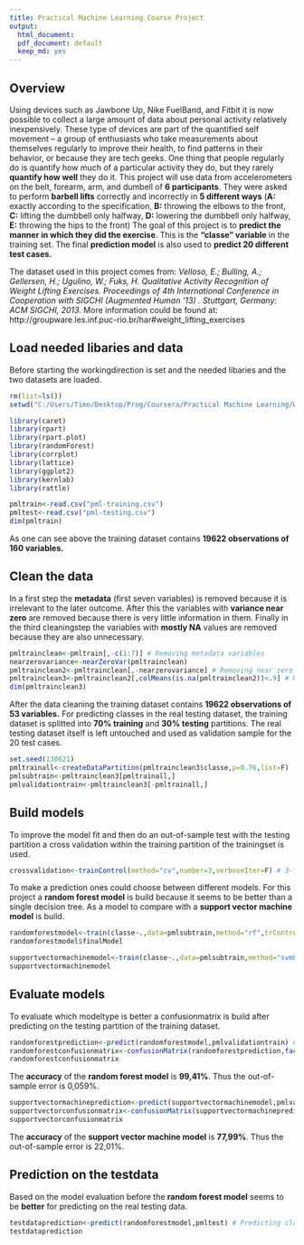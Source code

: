 ---
title: Practical Machine Learning Course Project
output: 
  html_document: 
  pdf_document: default
  keep_md: yes 
---
## Overview
Using devices such as Jawbone Up, Nike FuelBand, and Fitbit it is now possible to collect a large amount of data about personal activity relatively inexpensively. These type of devices are part of the quantified self movement – a group of enthusiasts who take measurements about themselves regularly to improve their health, to find patterns in their behavior, or because they are tech geeks. One thing that people regularly do is quantify how much of a particular activity they do, but they rarely **quantify how well** they do it. This project will use data from accelerometers on the belt, forearm, arm, and dumbell of **6 participants**. They were asked to perform **barbell lifts** correctly and incorrectly in **5 different ways** (**A:** exactly according to the specification, **B:** throwing the elbows to the front, **C:** lifting the dumbbell only halfway, **D:** lowering the dumbbell only halfway, **E:** throwing the hips to the front)
The goal of this project is to **predict the manner in which they did the exercise**. This is the **"classe" variable** in the training set. The final **prediction model** is also used to **predict 20 different test cases.** 

The dataset used in this project comes from: *Velloso, E.; Bulling, A.; Gellersen, H.; Ugulino, W.; Fuks, H. Qualitative Activity Recognition of Weight Lifting Exercises. Proceedings of 4th International Conference in Cooperation with SIGCHI (Augmented Human '13) . Stuttgart, Germany: ACM SIGCHI, 2013.* More information could be found at: http://groupware.les.inf.puc-rio.br/har#weight_lifting_exercises

## Load needed libaries and data
Before starting the workingdirection is set and the needed libaries and the two datasets are loaded.
```{r, echo=TRUE}
rm(list=ls())
setwd("C:/Users/Timo/Desktop/Prog/Coursera/Practical Machine Learning/Woche 4/Datasets")
```

```{r, echo=TRUE}
library(caret)
library(rpart)
library(rpart.plot)
library(randomForest)
library(corrplot)
library(lattice)
library(ggplot2)
library(kernlab)
library(rattle)
```

```{r, echo=TRUE}
pmltrain<-read.csv("pml-training.csv")
pmltest<-read.csv("pml-testing.csv")
dim(pmltrain)
```
As one can see above the training dataset contains **19622 observations of 160 variables.**

## Clean the data
In a first step the **metadata** (first seven variables) is removed because it is irrelevant to the later outcome. After this the variables with **variance near zero** are removed because there is very little information in them. Finally in the third cleaningstep the variables with **mostly NA** values are removed because they are also unnecessary.
```{r, echo=TRUE}
pmltrainclean<-pmltrain[,-c(1:7)] # Removing metadata variables
nearzerovariance<-nearZeroVar(pmltrainclean)
pmltrainclean2<-pmltrainclean[,-nearzerovariance] # Removing near zero variance variables
pmltrainclean3<-pmltrainclean2[,colMeans(is.na(pmltrainclean2))<.9] # Removing almost NA variables
dim(pmltrainclean3)
```
After the data cleaning the training dataset contains **19622 observations of 53 variables.**
For predicting classes in the real testing dataset, the training dataset is splitted into **70% training** and **30% testing** partitions. The real testing dataset itself is left untouched and used as validation sample for the 20 test cases.
```{r, echo=TRUE}
set.seed(130621)
pmltrainall<-createDataPartition(pmltrainclean3$classe,p=0.70,list=F)
pmlsubtrain<-pmltrainclean3[pmltrainall,]
pmlvalidationtrain<-pmltrainclean3[-pmltrainall,] 
```
## Build models
To improve the model fit and then do an out-of-sample test with the testing partition a cross validation within the training partition of the trainingset is used.
```{r, echo=TRUE}
crossvalidation<-trainControl(method="cv",number=3,verboseIter=F) # 3-fold crossvalidation
```
To make a prediction ones could choose between different models. For this project a **random forest model** is build because it seems to be better than a single decision tree. As a model to compare with a **support vector machine model** is build.
```{r, echo=TRUE}
randomforestmodel<-train(classe~.,data=pmlsubtrain,method="rf",trControl=crossvalidation,tuneLength=5) # Fitting Random Forest Model
randomforestmodel$finalModel
```

```{r, echo=TRUE}
supportvectormachinemodel<-train(classe~.,data=pmlsubtrain,method="svmLinear",trControl=crossvalidation,tuneLength=5, verbose=F) # Fitting Support Vector Machine Model
supportvectormachinemodel
```
## Evaluate models
To evaluate which modeltype is better a confusionmatrix is build after predicting on the testing partition of the training dataset.
```{r, echo=TRUE}
randomforestprediction<-predict(randomforestmodel,pmlvalidationtrain) #Predicting classe in testdata of trainingset
randomforestconfusionmatrix<-confusionMatrix(randomforestprediction,factor(pmlvalidationtrain$classe)) # Estimate out-of-sample error
randomforestconfusionmatrix
```
The **accuracy** of the **random forest model** is **99,41%**. Thus the out-of-sample error is 0,059%.
```{r, echo=TRUE}
supportvectormachineprediction<-predict(supportvectormachinemodel,pmlvalidationtrain) #Predicting classe in testdata of trainingset
supportvectorconfusionmatrix<-confusionMatrix(supportvectormachineprediction,factor(pmlvalidationtrain$classe)) #Estimate out-of-sample error
supportvectorconfusionmatrix
```
The **accuracy** of the **support vector machine model** is **77,99%**. Thus the out-of-sample error is 22,01%.

## Prediction on the testdata
Based on the model evaluation before the **random forest model** seems to be **better** for predicting on the real testing data.
```{r, echo=TRUE}
testdataprediction<-predict(randomforestmodel,pmltest) # Predicting classe in real testdata
testdataprediction
```